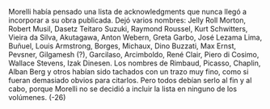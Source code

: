 Morelli había pensado una lista de acknowledgments que nunca llegó a
incorporar a su obra publicada. Dejó varios nombres: Jelly Roll Morton, Robert
Musil, Dasetz Teitaro Suzuki, Raymond Roussel, Kurt Schwitters, Vieira da Silva,
Akutagawa, Anton Webern, Greta Garbo, José Lezama Lima, Buñuel, Louis
Armstrong, Borges, Michaux, Dino Buzzati, Max Ernst, Pevsner, Gilgamesh (?),
Garcilaso, Arcimboldo, René Clair, Piero di Cosimo, Wallace Stevens, Izak
Dinesen. Los nombres de Rimbaud, Picasso, Chaplin, Alban Berg y otros habían
sido tachados con un trazo muy fino, como si fueran demasiado obvios para
citarlos. Pero todos debían serlo al fin y al cabo, porque Morelli no se decidió a
incluir la lista en ninguno de los volúmenes.
(-26)
